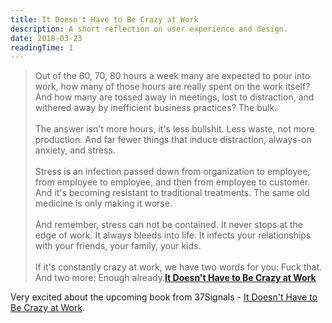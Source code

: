 ```yaml
---
title: It Doesn't Have to Be Crazy at Work
description: A short reflection on user experience and design.
date: 2018-03-23
readingTime: 1
---
```


>Out of the 60, 70, 80 hours a week many are expected to pour into work, how many of those hours are really spent on the work itself? And how many are tossed away in meetings, lost to distraction, and withered away by inefficient business practices? The bulk.<br /><br />
The answer isn't more hours, it's less bullshit. Less waste, not more production. And far fewer things that induce distraction, always-on anxiety, and stress.
<br /><br />
Stress is an infection passed down from organization to employee, from employee to employee, and then from employee to customer. And it's becoming resistant to traditional treatments. The same old medicine is only making it worse.<br /><br />
And remember, stress can not be contained. It never stops at the edge of work. It always bleeds into life. It infects your relationships with your friends, your family, your kids.
<br /><br />
If it's constantly crazy at work, we have two words for you: Fuck that. And two more: Enough already.**[It Doesn't Have to Be Crazy at Work](https://basecamp.com/books/calm)**

Very excited about the upcoming book from 37Signals - [It Doesn't Have to Be Crazy at Work](https://basecamp.com/books/calm).